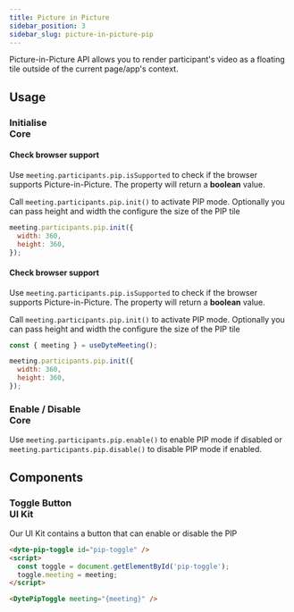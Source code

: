 ```yaml
---
title: Picture in Picture
sidebar_position: 3
sidebar_slug: picture-in-picture-pip
---
```


Picture-in-Picture API allows you to render participant's video as a floating tile outside of the current page/app's context.

## Usage

### Initialise <div class="header-tag tag-core">Core</div>

<Tabs groupId='framework' defaultValue="react">
<TabItem value="javascript" label="Javascript">

#### Check browser support

Use `meeting.participants.pip.isSupported` to check if the browser supports Picture-in-Picture. The property will return a **boolean** value.

Call `meeting.participants.pip.init()` to activate PIP mode. Optionally you can pass height and width the configure the size of the PIP tile

```js
meeting.participants.pip.init({
  width: 360,
  height: 360,
});
```

</TabItem>
<TabItem value="react" label="React">

#### Check browser support

Use `meeting.participants.pip.isSupported` to check if the browser supports Picture-in-Picture. The property will return a **boolean** value.

Call `meeting.participants.pip.init()` to activate PIP mode. Optionally you can pass height and width the configure the size of the PIP tile

```jsx
const { meeting } = useDyteMeeting();

meeting.participants.pip.init({
  width: 360,
  height: 360,
});
```

</TabItem>
</Tabs>

### Enable / Disable <div class="header-tag tag-core">Core</div>

Use `meeting.participants.pip.enable()` to enable PIP mode if disabled or `meeting.participants.pip.disable()` to disable PIP mode if enabled.

## Components

### Toggle Button <div class="header-tag tag-ui">UI Kit</div>

Our UI Kit contains a button that can enable or disable the PIP

<Tabs groupId='framework'>
<TabItem value="web-components" label="Web Components">

```html
<dyte-pip-toggle id="pip-toggle" />
<script>
  const toggle = document.getElementById('pip-toggle');
  toggle.meeting = meeting;
</script>
```

</TabItem>
<TabItem value="react" label="React">

```html
<DytePipToggle meeting="{meeting}" />
```

</TabItem>
</Tabs>

<head>
  <title>Picture in Picture Guide</title>
</head>
